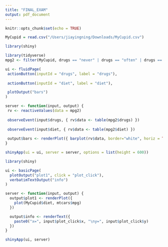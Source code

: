 ```yaml
---
title: "FINAL_EXAM"
output: pdf_document
---
```


```r
knitr::opts_chunk$set(echo = TRUE)
```

```r
MyCupid = read.csv("/Users/jiayingning/Downloads/MyCupid.csv")
```


```r
library(shiny)
```

```r

library(tidyverse)
mpg2 <- filter(MyCupid, drugs == "never" | drugs == "often" | drugs == "sometimes")

ui <- fluidPage(
 actionButton(inputId = "drugs", label = "drugs"),
 
 actionButton(inputId = "diet", label = "diet"),

 plotOutput("bars")
)

server <- function(input, output) {
 rv <- reactiveValues(data = mpg2)
 
 observeEvent(input$drugs, { rv$data <- table(mpg2$drugs) })
 
 observeEvent(input$diet, { rv$data <- table(mpg2$diet) })
 
 output$bars <- renderPlot({ barplot(rv$data, border="white", horiz = TRUE, xlab="frequency") })
}

shinyApp(ui = ui, server = server, options = list(height = 600))
```

```r
library(shiny)

ui <- basicPage(
  plotOutput("plot1", click = "plot_click"),
  verbatimTextOutput("info")
)

server <- function(input, output) {
  output$plot1 <- renderPlot({
    plot(MyCupid$diet, mtcars$mpg)
  })

  output$info <- renderText({
    paste0("x=", input$plot_click$x, "\ny=", input$plot_click$y)
  })
}

shinyApp(ui, server)
```


